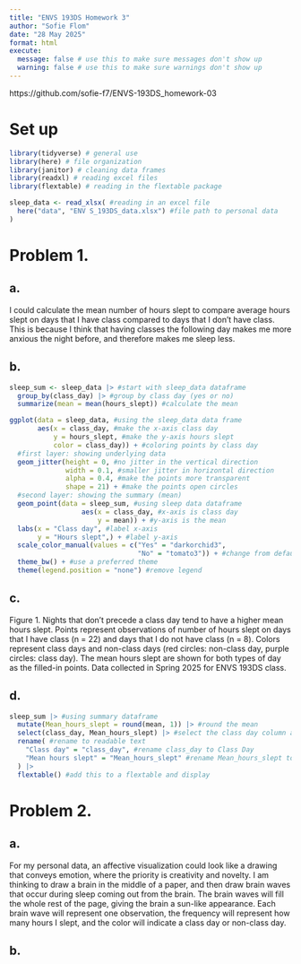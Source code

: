 ```yaml
---
title: "ENVS 193DS Homework 3"
author: "Sofie Flom"
date: "28 May 2025"
format: html
execute:
  message: false # use this to make sure messages don't show up
  warning: false # use this to make sure warnings don't show up
---
```

https://github.com/sofie-f7/ENVS-193DS_homework-03

# Set up
```r
library(tidyverse) # general use
library(here) # file organization
library(janitor) # cleaning data frames
library(readxl) # reading excel files
library(flextable) # reading in the flextable package

sleep_data <- read_xlsx( #reading in an excel file
  here("data", "ENV S_193DS_data.xlsx") #file path to personal data 
)

```

# Problem 1. 

## a. 

I could calculate the mean number of hours slept to compare average hours slept on days that I have class compared to days that I don't have class. This is because I think that having classes the following day makes me more anxious the night before, and therefore makes me sleep less.

## b. 

```r
sleep_sum <- sleep_data |> #start with sleep_data dataframe
  group_by(class_day) |> #group by class day (yes or no)
  summarize(mean = mean(hours_slept)) #calculate the mean

ggplot(data = sleep_data, #using the sleep_data data frame
       aes(x = class_day, #make the x-axis class day
           y = hours_slept, #make the y-axis hours slept
           color = class_day)) + #coloring points by class day
  #first layer: showing underlying data
  geom_jitter(height = 0, #no jitter in the vertical direction
              width = 0.1, #smaller jitter in horizontal direction
              alpha = 0.4, #make the points more transparent
              shape = 21) + #make the points open circles
  #second layer: showing the summary (mean)
  geom_point(data = sleep_sum, #using sleep data dataframe
                  aes(x = class_day, #x-axis is class day
                      y = mean)) + #y-axis is the mean
  labs(x = "Class day", #label x-axis
       y = "Hours slept",) + #label y-axis
  scale_color_manual(values = c("Yes" = "darkorchid3",
                                "No" = "tomato3")) + #change from default colors
  theme_bw() + #use a preferred theme
  theme(legend.position = "none") #remove legend
```

## c. 

Figure 1. Nights that don't precede a class day tend to have a higher mean hours slept. Points represent observations of number of hours slept on days that I have class (n = 22) and days that I do not have class (n = 8). Colors represent class days and non-class days (red circles: non-class day, purple circles: class day). The mean hours slept are shown for both types of day as the filled-in points. Data collected in Spring 2025 for ENVS 193DS class.

## d. 

```r
sleep_sum |> #using summary dataframe
  mutate(Mean_hours_slept = round(mean, 1)) |> #round the mean
  select(class_day, Mean_hours_slept) |> #select the class day column and the rounded mean
  rename( #rename to readable text
    "Class day" = "class_day", #rename class_day to Class Day
    "Mean hours slept" = "Mean_hours_slept" #rename Mean_hours_slept to Mean hours slept
  ) |> 
  flextable() #add this to a flextable and display
```
# Problem 2.

## a. 

For my personal data, an affective visualization could look like a drawing that conveys emotion, where the priority is creativity and novelty. I am thinking to draw a brain in the middle of a paper, and then draw brain waves that occur during sleep coming out from the brain. The brain waves will fill the whole rest of the page, giving the brain a sun-like appearance. Each brain wave will represent one observation, the frequency will represent how many hours I slept, and the color will indicate a class day or non-class day. 

## b. 


